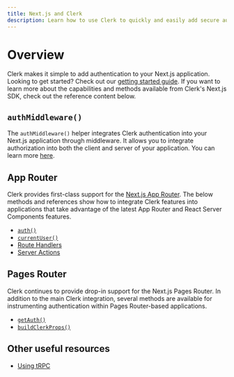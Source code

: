 ```yaml
---
title: Next.js and Clerk
description: Learn how to use Clerk to quickly and easily add secure authentication and user management to your Next.js application.
---
```


# Overview

Clerk makes it simple to add authentication to your Next.js application. Looking to get started? Check out our [getting started guide](/docs/quickstarts/nextjs). If you want to learn more about the capabilities and methods available from Clerk's Next.js SDK, check out the reference content below.

## `authMiddleware()`

The `authMiddleware()` helper integrates Clerk authentication into your Next.js application through middleware. It allows you to integrate authorization into both the client and server of your application. You can learn more [here](/docs/references/nextjs/auth-middleware).

## App Router

Clerk provides first-class support for the [Next.js App Router](https://nextjs.org/docs/app). The below methods and references show how to integrate Clerk features into applications that take advantage of the latest App Router and React Server Components features.

- [`auth()`](/docs/references/nextjs/auth)
- [`currentUser()`](/docs/references/nextjs/current-user)
- [Route Handlers](/docs/references/nextjs/route-handlers)
- [Server Actions](/docs/references/nextjs/server-actions)

## Pages Router

Clerk continues to provide drop-in support for the Next.js Pages Router. In addition to the main Clerk integration, several methods are available for instrumenting authentication within Pages Router-based applications.

- [`getAuth()`](/docs/references/nextjs/get-auth)
- [`buildClerkProps()`](/docs/references/nextjs/build-clerk-props)

## Other useful resources

- [Using tRPC](/docs/references/nextjs/trpc)
